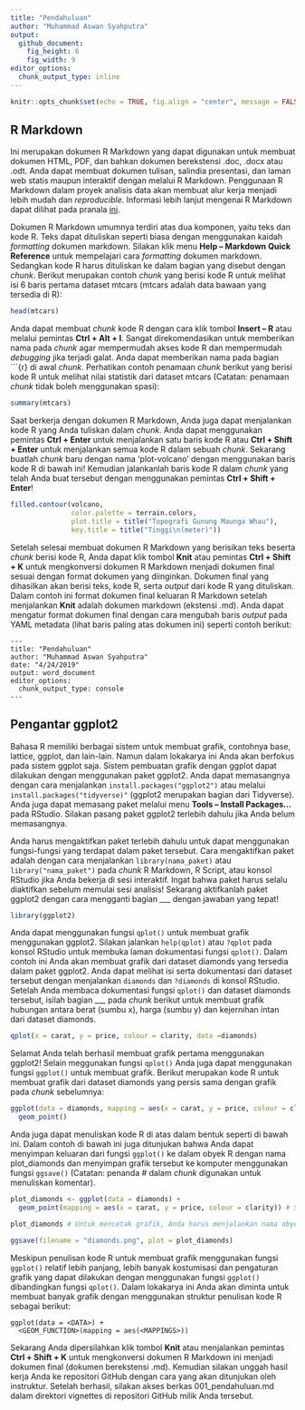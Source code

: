 ---
title: "Pendahuluan"
author: "Muhammad Aswan Syahputra"
output: 
  github_document:
    fig_height: 6
    fig_width: 9
editor_options: 
  chunk_output_type: inline
---

```{r setup, include=FALSE}
knitr::opts_chunk$set(echo = TRUE, fig.align = "center", message = FALSE, warning = FALSE)
```

## R Markdown

Ini merupakan dokumen R Markdown yang dapat digunakan untuk membuat dokumen HTML, PDF, dan bahkan dokumen berekstensi .doc, .docx atau .odt. Anda dapat membuat dokumen tulisan, salindia presentasi, dan laman web statis maupun interaktif dengan melalui R Markdown. Penggunaan R Markdown dalam proyek analisis data akan membuat alur kerja menjadi lebih mudah dan *reproducible*. Informasi lebih lanjut mengenai R Markdown dapat dilihat pada pranala [ini](http://rmarkdown.rstudio.com).

Dokumen R Markdown umumnya terdiri atas dua komponen, yaitu teks dan kode R. Teks dapat dituliskan seperti biasa dengan menggunakan kaidah *formatting* dokumen markdown. Silakan klik menu **Help -- Markdown Quick Reference** untuk mempelajari cara *formatting* dokumen markdown. Sedangkan kode R harus dituliskan ke dalam bagian yang disebut dengan *chunk*. Berikut merupakan contoh *chunk* yang berisi kode R untuk melihat isi 6 baris pertama dataset mtcars (mtcars adalah data bawaan yang tersedia di R):

```{r}
head(mtcars) 
```

Anda dapat membuat *chunk* kode R dengan cara klik tombol **Insert -- R** atau melalui pemintas **Ctrl + Alt + I**. Sangat direkomendasikan untuk memberikan nama pada *chunk* agar mempermudah akses kode R dan mempermudah *debugging* jika terjadi galat. Anda dapat memberikan nama pada bagian ```{r} di awal *chunk*. Perhatikan contoh penamaan *chunk* berikut yang berisi kode R untuk melihat nilai statistik dari dataset mtcars (Catatan: penamaan *chunk* tidak boleh menggunakan spasi):

```{r stats-mtcars}
summary(mtcars)
```

Saat berkerja dengan dokumen R Markdown, Anda juga dapat menjalankan kode R yang Anda tuliskan dalam *chunk*. Anda dapat menggunakan pemintas **Ctrl + Enter** untuk menjalankan satu baris kode R atau **Ctrl + Shift + Enter** untuk menjalankan semua kode R dalam sebuah *chunk*. Sekarang buatlah *chunk* baru dengan nama 'plot-volcano' dengan menggunakan baris kode R di bawah ini! Kemudian jalankanlah baris kode R dalam *chunk* yang telah Anda buat tersebut dengan menggunakan pemintas **Ctrl + Shift + Enter**!
```{r plot-volcano}
filled.contour(volcano,
               color.palette = terrain.colors, 
               plot.title = title("Topografi Gunung Maunga Whau"), 
               key.title = title("Tinggi\n(meter)"))
```



Setelah selesai membuat dokumen R Markdown yang berisikan teks beserta *chunk* berisi kode R, Anda dapat klik tombol **Knit** atau pemintas **Ctrl + Shift + K** untuk mengkonversi dokumen R Markdown menjadi dokumen final sesuai dengan format dokumen yang diinginkan. Dokumen final yang dihasilkan akan berisi teks, kode R, serta *output* dari kode R yang dituliskan. Dalam contoh ini format dokumen final keluaran R Markdown setelah menjalankan **Knit** adalah dokumen markdown (ekstensi .md). Anda dapat mengatur format dokumen final dengan cara mengubah baris *output* pada YAML metadata (lihat baris paling atas dokumen ini) seperti contoh berikut:

```
---
title: "Pendahuluan"
author: "Muhammad Aswan Syahputra"
date: "4/24/2019"
output: word_document
editor_options: 
  chunk_output_type: console
---
```

## Pengantar ggplot2

Bahasa R memiliki berbagai sistem untuk membuat grafik, contohnya base, lattice, ggplot, dan lain-lain. Namun dalam lokakarya ini Anda akan berfokus pada sistem ggplot saja. Sistem pembuatan grafik dengan ggplot dapat dilakukan dengan menggunakan paket ggplot2. Anda dapat memasangnya dengan cara menjalankan `install.packages("ggplot2")` atau melalui `install.packages("tidyverse)"` (ggplot2 merupakan bagian dari Tidyverse). Anda juga dapat memasang paket melalui menu **Tools -- Install Packages...** pada RStudio. Silakan pasang paket ggplot2 terlebih dahulu jika Anda belum memasangnya.

Anda harus mengaktifkan paket terlebih dahulu untuk dapat menggunakan fungsi-fungsi yang terdapat dalam paket tersebut. Cara mengaktifkan paket adalah dengan cara menjalankan `library(nama_paket)` atau `library("nama_paket")` pada *chunk* R Markdown, R Script, atau konsol RStudio jika Anda bekerja di sesi interaktif. Ingat bahwa paket harus selalu diaktifkan sebelum memulai sesi analisis! Sekarang aktifkanlah paket ggplot2 dengan cara mengganti bagian ___ dengan jawaban yang tepat!

```{r load-package}
library(ggplot2)
```

Anda dapat menggunakan fungsi `qplot()` untuk membuat grafik menggunakan ggplot2. Silakan jalankan `help(qplot)` atau `?qplot` pada konsol RStudio untuk membuka laman dokumentasi fungsi `qplot()`. Dalam contoh ini Anda akan membuat grafik dari dataset diamonds yang tersedia dalam paket ggplot2. Anda dapat melihat isi serta dokumentasi dari dataset tersebut dengan menjalankan `diamonds` dan `?diamonds`  di konsol RStudio. Setelah Anda membaca dokumentasi fungsi `qplot()` dan dataset diamonds tersebut, isilah bagian ___ pada *chunk* berikut untuk membuat grafik hubungan antara berat (sumbu x), harga (sumbu y) dan kejernihan intan dari dataset diamonds. 

```{r plot-diamonds1}
qplot(x = carat, y = price, colour = clarity, data =diamonds)
```

Selamat Anda telah berhasil membuat grafik pertama menggunakan ggplot2! Selain meggunakan fungsi `qplot()` Anda juga dapat menggunakan fungsi `ggplot()` untuk membuat grafik. Berikut merupakan kode R untuk membuat grafik dari dataset diamonds yang persis sama dengan grafik pada *chunk* sebelumnya:

```{r plot-diamonds2}
ggplot(data = diamonds, mapping = aes(x = carat, y = price, colour = clarity)) +
  geom_point()
```

Anda juga dapat menuliskan kode R di atas dalam bentuk seperti di bawah ini. Dalam contoh di bawah ini juga ditunjukan bahwa Anda dapat menyimpan keluaran dari fungsi `ggplot()` ke dalam obyek R dengan nama plot_diamonds dan menyimpan grafik tersebut ke komputer menggunakan fungsi `ggsave()` (Catatan: penanda # dalam *chunk* digunakan untuk menuliskan komentar).

```{r plot-diamonds3}
plot_diamonds <- ggplot(data = diamonds) +
  geom_point(mapping = aes(x = carat, y = price, colour = clarity)) # Saat output disimpan ke dalam obyek R, grafik tidak otomatis dicetak

plot_diamonds # Untuk mencetak grafik, Anda harus menjalankan nama obyek R yang sebelumnya dibuat

ggsave(filename = "diamonds.png", plot = plot_diamonds)
```

Meskipun penulisan kode R untuk membuat grafik menggunakan fungsi `ggplot()` relatif lebih panjang, lebih banyak kostumisasi dan pengaturan grafik yang dapat dilakukan dengan menggunakan fungsi `ggplot()` dibandingkan fungsi `qplot()`. Dalam lokakarya ini Anda akan diminta untuk membuat banyak grafik dengan menggunakan struktur penulisan kode R sebagai berikut:

```
ggplot(data = <DATA>) +
  <GEOM_FUNCTION>(mapping = aes(<MAPPINGS>))  
```

Sekarang Anda dipersilahkan klik tombol **Knit** atau menjalankan pemintas **Ctrl + Shift + K** untuk mengkonversi dokumen R Markdown ini menjadi dokumen final (dokumen berekstensi .md). Kemudian silakan unggah hasil kerja Anda ke repositori GitHub dengan cara yang akan ditunjukan oleh instruktur. Setelah berhasil, silakan akses berkas 001_pendahuluan.md dalam direktori vignettes di repositori GitHub milik Anda tersebut.
